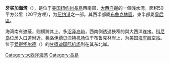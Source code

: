 {{多個問題|
{{request translation|en | time = 2015-8-6}}
{{unreferenced|time=2015-8-6}}
}}
{{Infobox body of water
| name               = 牙買加灣<br/>Jamaica Bay
| native_name        = 
| native_name_lang   = 
| other_name         = Grassy Bay
| image              = JamaicaBay.jpeg
| alt                = 
| caption            = 牙買加灣的地圖，還有地鐵線和主要道路
| image_bathymetry   = 
| alt_bathymetry     = 
| caption_bathymetry = 
| location           = [[紐約市|紐約市]]和[[納蘇縣_(紐約州)|納蘇縣]]
| group              = 
| coordinates        = {{coord|40|37|04|N|73|50|33|W|dim:10000_scale:100000_region:US-NY_type:waterbody_source:dewiki|display=inline,title}}
| type               = 
| etymology          = {{link-en|特拉華語|Delaware languages|萊納佩語}}
| part_of            = 
| inflow             = 
| rivers             = 
| outflow            = 洛克威灣
| oceans             = 
| catchment          = 
| basin_countries    = 
| agency             = 
| designation        = 
| date-built         = <!-- {{Start date|YYYY|MM|DD}} For man-made and other recent bodies of water -->
| engineer           = 
| date-flooded       = <!-- {{Start date|YYYY|MM|DD}} For man-made and other recent bodies of water -->
| length             = 
| width              = 
| area               = 
| depth              = 
| max-depth          = 
| volume             = 
| residence_time     = 
| salinity           = 
| shore              = 
| elevation          = 
| temperature_high   = 
| temperature_low    = 
| frozen             = 
| islands            = 
| islands_category   = 
| sections           = 
| trenches           = 
| benches            = 
| cities             = 
| pushpin_map             = <!-- the name of a location map as per Template:Location map. Requires coordinates= parameter to display map. -->
| pushpin_label_position  = <!-- left, right, top or bottom -->
| pushpin_map_alt         = 
| pushpin_map_caption     = 
| website            = 
| reference          = 
}}
'''牙买加海湾'''（{{lang-en|'''Jamaica Bay'''}}），是位于[[美国|美国]][[纽约州|纽约州]][[長島_(紐約)|長島]]西南部，[[大西洋|大西洋]]邊的一個浅水湾，面积50平方公里（20平方哩），为[[纽约港|纽约港]]之一部。其西半部屬[[布鲁克林區|布鲁克林區]]，東半部屬[[皇后區|皇后區]]。

海湾南有{{link-en|洛克威 (皇后區)|Rockaway, Queens|洛克威半島}}遮蔽，{{link-en|伍德哈芬與克羅斯灣大道|Woodhaven and Cross Bay Boulevards|克罗斯湾大道}}则横跨其上。多[[沼泽|沼泽]][[岛屿|岛屿]]，西南側透過狹窄的{{link-en|洛克威灣|Rockaway Inlet}}與大西洋连接。[[科尼岛|科尼岛]]位居入口道附近。[[弗洛伊德贝涅特机场|弗洛伊德贝涅特机场]]位于布鲁克林岸上，为[[美国海军|美国海军]][[航空站|航空站]]。位于[[爱得怀尔德|爱得怀尔德]]（{{lang|en|Idlewild}}）的[[甘迺迪国际机场|甘迺迪国际机场]]則在其东北岸。

{{Ocean-stub}}
[[Category:大西洋海湾|Category:大西洋海湾]]
[[Category:長島|Category:長島]]